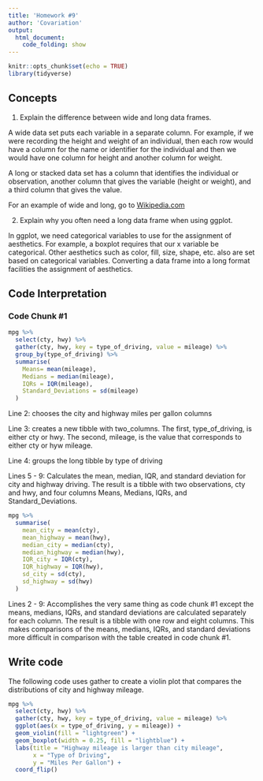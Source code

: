 ```yaml
---
title: 'Homework #9'
author: 'Covariation'
output:
  html_document:
    code_folding: show
---
```


```r
knitr::opts_chunk$set(echo = TRUE)
library(tidyverse)
```

## Concepts  

1.  Explain the difference between wide and long data frames.  

A wide data set puts each variable in a separate column. For example, if we were recording the height and weight of an individual, then each row would have a column for the name or identifier for the individual and then we would have one column for height and another column for weight.  

A long or stacked data set has a column that identifies the individual or observation, another column that gives the variable (height or weight), and a third column that gives the value.  

For an example of wide and long, go to [Wikipedia.com](https://en.wikipedia.org/wiki/Wide_and_narrow_data)  

2.  Explain why you often need a long data frame when using ggplot.  

In ggplot, we need categorical variables to use for the assignment of aesthetics. For example, a boxplot requires that our x variable be categorical. Other aesthetics such as color, fill, size, shape, etc. also are set based on categorical variables. Converting a data frame into a long format facilities the assignment of aesthetics.  

## Code Interpretation

### Code Chunk #1

```r
mpg %>% 
  select(cty, hwy) %>% 
  gather(cty, hwy, key = type_of_driving, value = mileage) %>% 
  group_by(type_of_driving) %>% 
  summarise(
    Means= mean(mileage),
    Medians = median(mileage),
    IQRs = IQR(mileage),
    Standard_Deviations = sd(mileage)
  )
```

Line 2:  chooses the city and highway miles per gallon columns  

Line 3:  creates a new tibble with two_columns. The first, type_of_driving, is either cty or hwy. The second, mileage, is the value that corresponds to either cty or hyw mileage.  

Line 4:  groups the long tibble by type of driving  

Lines 5 - 9:  Calculates the mean, median, IQR, and standard deviation for city and highway driving. The result is a tibble with two observations, cty and hwy, and four columns Means, Medians, IQRs, and Standard_Deviations.  


```r
mpg %>%
  summarise(
    mean_city = mean(cty),
    mean_highway = mean(hwy),
    median_city = median(cty),
    median_highway = median(hwy),
    IQR_city = IQR(cty),
    IQR_highway = IQR(hwy),
    sd_city = sd(cty),
    sd_highway = sd(hwy)
  )
```

Lines 2 - 9: Accomplishes the very same thing as code chunk #1 except the means, medians, IQRs, and standard deviations are calculated separately for each column. The result is a tibble with one row and eight columns. This makes comparisons of the means, medians, IQRs, and standard deviations more difficult in comparison with the table created in code chunk #1.

## Write code  

The following code uses gather to create a violin plot that compares the distributions of city and highway mileage.  

```r

mpg %>%
  select(cty, hwy) %>%
  gather(cty, hwy, key = type_of_driving, value = mileage) %>%
  ggplot(aes(x = type_of_driving, y = mileage)) +
  geom_violin(fill = "lightgreen") +
  geom_boxplot(width = 0.25, fill = "lightblue") +
  labs(title = "Highway mileage is larger than city mileage",
       x = "Type of Driving",
       y = "Miles Per Gallon") +
  coord_flip()
```



